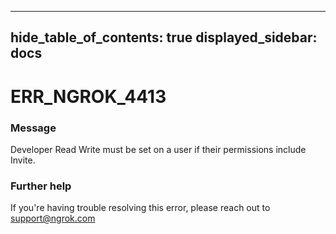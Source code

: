 

---
hide_table_of_contents: true
displayed_sidebar: docs
---


# ERR_NGROK_4413

### Message
Developer Read Write must be set on a user if their permissions include Invite.

<ErrorDetails />



### Further help
If you're having trouble resolving this error, please reach out to [support@ngrok.com](mailto:support@ngrok.com?subject=Help%20with%20ERR_NGROK_4413)

